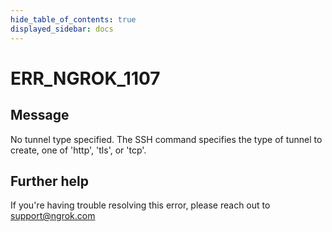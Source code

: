 ```yaml
---
hide_table_of_contents: true
displayed_sidebar: docs
---
```



# ERR_NGROK_1107

## Message

No tunnel type specified. The SSH command specifies the type of tunnel to create, one of 'http', 'tls', or 'tcp'.

<ErrorDetails error="err_ngrok_1107" />

## Further help

If you're having trouble resolving this error, please reach out to [support@ngrok.com](mailto:support@ngrok.com?subject=Help%20with%20ERR_NGROK_1107)
